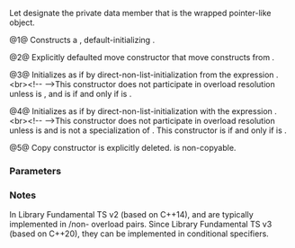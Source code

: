 {{cpp/experimental/propagate_const/title|propagate_const}}
{{cpp/experimental/lib extensions 2/propagate_const/navbar}}

{{dcl begin}}
{{dcl|num=1|since=libfund_ts_2|1= 
constexpr propagate_const() = default;
}}
{{dcl|num=2|since=libfund_ts_2|1= 
constexpr propagate_const( propagate_const&amp;&amp; p ) = default;
}}
{{dcl|num=3|since=libfund_ts_2|1= 
template&lt; class U &gt;
/* see below */ constexpr propagate_const( propagate_const&lt;U&gt;&amp;&amp; pu );
}}
{{dcl|num=4|since=libfund_ts_2|1= 
template&lt; class U &gt;
/* see below */ constexpr propagate_const( U&amp;&amp; u );
}}
{{dcl|num=5|since=libfund_ts_2|1= 
propagate_const( const propagate_const&amp; ) = delete;
}}
{{dcl end}}

Let {{tt|t_}} designate the private data member that is the wrapped pointer-like object.

@1@ Constructs a {{tt|propagate_const}}, default-initializing {{c|this-&gt;t_}}.

@2@ Explicitly defaulted move constructor that move constructs {{c|this-&gt;t_}} from {{c|p.t_}}.

@3@ Initializes {{c|this-&gt;t_}} as if by direct-non-list-initialization from the expression {{c|std::move(pu.t_)}}.&lt;br&gt;&lt;!--
--&gt;This constructor does not participate in overload resolution unless {{c|std::is_constructible&lt;T, U&gt;::value}} is {{c|true}}, and is {{tt|explicit}} if and only if {{c|std::is_convertible&lt;U, T&gt;::value}} is {{c|false}}.

@4@ Initializes {{c|this-&gt;t_}} as if by direct-non-list-initialization with the expression {{c|std::forward&lt;U&gt;(u)}}.&lt;br&gt;&lt;!--
--&gt;This constructor does not participate in overload resolution unless {{c|std::is_constructible&lt;T, U&gt;::value}} is {{c|true}} and {{c|std::decay_t&lt;U&gt;}} is not a specialization of {{tt|propagate_const}}. This constructor is {{tt|explicit}} if and only if {{c|std::is_convertible&lt;U, T&gt;::value}} is {{c|false}}.

@5@ Copy constructor is explicitly deleted. {{tt|propagate_const}} is non-copyable.

===Parameters===
{{par begin}}
{{par|p|another {{tt|propagate_const}} object to move from}}
{{par|pu|another {{tt|propagate_const}} object of a different specialization to move from}}
{{par|u|another object to initialize the contained pointer with}}
{{par end}}

===Notes===
In Library Fundamental TS v2 (based on C++14), {{v|4}} and {{v|5}} are typically implemented in {{tt|explicit}}/non-{{tt|explicit}} overload pairs. Since Library Fundamental TS v3 (based on C++20), they can be implemented in conditional {{tt|explicit}} specifiers.

{{langlinks|de|es|ja|ru|zh}}